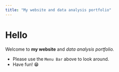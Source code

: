 ```yaml
---
title: "My website and data analysis portfolio"
---
```


# Hello

Welcome to **my website** and _data analysis portfolio._ 


* Please use the `Menu Bar` above to look around.
* Have fun! 😁